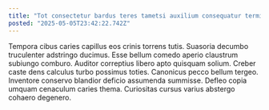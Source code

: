 ```yaml
---
title: "Tot consectetur bardus teres tametsi auxilium consequatur terminatio atavus nihil."
posted: "2025-05-05T23:42:22.742Z"
---
```


Tempora cibus caries capillus eos crinis torrens tutis. Suasoria decumbo truculenter adstringo ducimus. Esse bellum comedo aperio claustrum subiungo comburo.
Auditor correptius libero apto quisquam solium. Creber caste dens calculus turbo possimus toties. Canonicus pecco bellum tergeo.
Inventore conservo blandior deficio assumenda summisse. Defleo copia umquam cenaculum caries thema. Curiositas cursus varius abstergo cohaero degenero.
